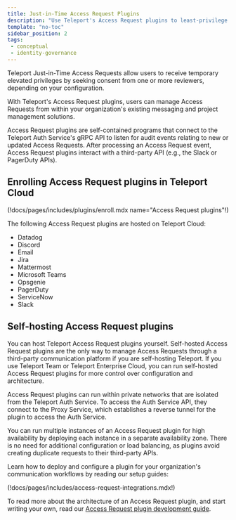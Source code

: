 ```yaml
---
title: Just-in-Time Access Request Plugins
description: "Use Teleport's Access Request plugins to least-privilege access without sacrificing productivity."
template: "no-toc"
sidebar_position: 2
tags:
 - conceptual
 - identity-governance
---
```


Teleport Just-in-Time Access Requests allow users to receive temporary elevated
privileges by seeking consent from one or more reviewers, depending on your
configuration.

With Teleport's Access Request plugins, users can manage Access Requests from
within your organization's existing messaging and project management solutions.

Access Request plugins are self-contained programs that connect to the Teleport
Auth Service's gRPC API to listen for audit events relating to new or updated
Access Requests. After processing an Access Request event, Access Request plugins
interact with a third-party API (e.g., the Slack or PagerDuty APIs). 

## Enrolling Access Request plugins in Teleport Cloud

(!docs/pages/includes/plugins/enroll.mdx name="Access Request plugins"!)

The following Access Request plugins are hosted on Teleport Cloud:

- Datadog
- Discord
- Email
- Jira
- Mattermost
- Microsoft Teams
- Opsgenie
- PagerDuty
- ServiceNow
- Slack

## Self-hosting Access Request plugins

You can host Teleport Access Request plugins yourself. Self-hosted Access
Request plugins are the only way to manage Access Requests through a third-party
communication platform if you are self-hosting Teleport. If you use Teleport
Team or Teleport Enterprise Cloud, you can run self-hosted Access Request
plugins for more control over configuration and architecture.

Access Request plugins can run within private networks that are isolated from
the Teleport Auth Service. To access the Auth Service API, they connect to the
Proxy Service, which establishes a reverse tunnel for the plugin to access the
Auth Service.

You can run multiple instances of an Access Request plugin for high availability
by deploying each instance in a separate availability zone. There is no need for
additional configuration or load balancing, as plugins avoid creating duplicate
requests to their third-party APIs.

Learn how to deploy and configure a plugin for your organization's communication
workflows by reading our setup guides:

(!docs/pages/includes/access-request-integrations.mdx!)

To read more about the architecture of an Access Request plugin, and start
writing your own, read our [Access Request plugin development
guide](access-plugin.mdx).
